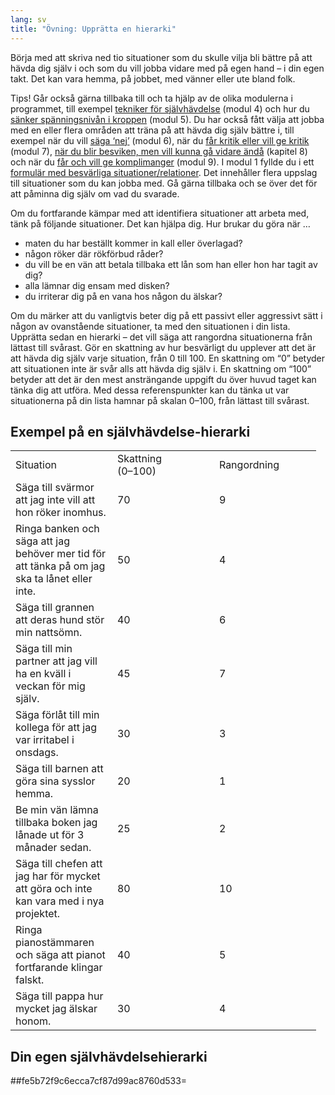 ```yaml
---
lang: sv
title: "Övning: Upprätta en hierarki"
---
```


Börja med att skriva ned tio situationer som du skulle vilja bli bättre
på att hävda dig själv i och som du vill jobba vidare med på egen hand
-- i din egen takt. Det kan vara hemma, på jobbet, med vänner eller ute
bland folk.

[[Tips!]{.rlabel} Går också gärna tillbaka till och ta hjälp av de olika
modulerna i programmet, till exempel [tekniker för
självhävdelse](https://www.iterapi.se/sites/respekt/program/4-m-ngdtr-na-konstruktiv-sj-lvh-vdelse-i-vardagen)
(modul 4) och hur du [sänker spänningsnivån i
kroppen](https://www.iterapi.se/sites/respekt/program/5-hitta-dina-s-tt-att-s-nka-sp-nningsniv-n)
(modul 5). Du har också fått välja att jobba med en eller flera områden
att träna på att hävda dig själv bättre i, till exempel när du vill
[säga
'nej'](https://www.iterapi.se/sites/respekt/program/6-s-ga-nej-konstruktivt)
(modul 6), när du [får kritik eller vill ge
kritik](https://www.iterapi.se/sites/respekt/program/7-hantera-kritik-konstruktivt)
(modul 7), [när du blir besviken, men vill kunna gå vidare
ändå](https://www.iterapi.se/sites/respekt/program/8-hantera-besvikelser-konstruktivt)
(kapitel 8) och när du [får och vill ge
komplimanger](https://www.iterapi.se/sites/respekt/program/9-ge-och-ta-emot-komplimanger-konstruktivt)
(modul 9). ]{.rtip} I modul 1 fyllde du i ett [formulär med besvärliga
situationer/relationer](https://www.iterapi.se/sites/respekt/program/1-hur-h-vdar-man-sig-sj-lv-konstruktivt-/6-uppgift-hur-bra-r-du-p-att-h-vda-dig-sj-lv-).
Det innehåller flera uppslag till situationer som du kan jobba med. Gå
gärna tillbaka och se över det för att påminna dig själv om vad du
svarade.

Om du fortfarande kämpar med att identifiera situationer att arbeta med,
tänk på följande situationer. Det kan hjälpa dig. Hur brukar du göra när
...

-   maten du har beställt kommer in kall eller överlagad?
-   någon röker där rökförbud råder?
-   du vill be en vän att betala tillbaka ett lån som han eller hon har
    tagit av dig?
-   alla lämnar dig ensam med disken?
-   du irriterar dig på en vana hos någon du älskar?

Om du märker att du vanligtvis beter dig på ett passivt eller aggressivt
sätt i någon av ovanstående situationer, ta med den situationen i din
lista. Upprätta sedan en hierarki -- det vill säga att rangordna
situationerna från lättast till svårast. Gör en skattning av hur
besvärligt du upplever att det är att hävda dig själv varje situation,
från 0 till 100. En skattning om "0" betyder att situationen inte är
svår alls att hävda dig själv i. En skattning om "100" betyder att det
är den mest ansträngande uppgift du över huvud taget kan tänka dig att
utföra. Med dessa referenspunkter kan du tänka ut var situationerna på
din lista hamnar på skalan 0--100, från lättast till svårast.

## Exempel på en självhävdelse-hierarki

  ----------------------- ----------------------- -----------------------
  Situation               Skattning\              Rangordning
                          (0--100)                

  Säga till svärmor att   70                      9
  jag inte vill att hon                           
  röker inomhus.                                  

  Ringa banken och säga   50                      4
  att jag behöver mer tid                         
  för att tänka på om jag                         
  ska ta lånet eller                              
  inte.                                           

  Säga till grannen att   40                      6
  deras hund stör min                             
  nattsömn.                                       

  Säga till min partner   45                      7
  att jag vill ha en                              
  kväll i veckan för mig                          
  själv.                                          

  Säga förlåt till min    30                      3
  kollega för att jag var                         
  irritabel i onsdags.                            

  Säga till barnen att    20                      1
  göra sina sysslor                               
  hemma.                                          

  Be min vän lämna        25                      2
  tillbaka boken jag                              
  lånade ut för 3 månader                         
  sedan.                                          

  Säga till chefen att    80                      10
  jag har för mycket att                          
  göra och inte kan vara                          
  med i nya projektet.                            

  Ringa pianostämmaren    40                      5
  och säga att pianot                             
  fortfarande klingar                             
  falskt.                                         

  Säga till pappa hur     30                      4
  mycket jag älskar                               
  honom.                                          

                                                  
  ----------------------- ----------------------- -----------------------

## Din egen självhävdelsehierarki

##fe5b72f9c6ecca7cf87d99ac8760d533=
